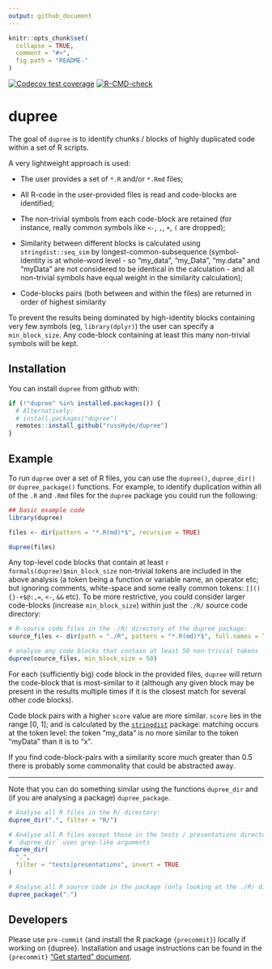 ```yaml
---
output: github_document
---
```


<!-- README.md is generated from README.Rmd. Please edit the latter -->

```r
knitr::opts_chunk$set(
  collapse = TRUE,
  comment = "#>",
  fig.path = "README-"
)
```

<!-- badges: start -->
[![Codecov test coverage](https://codecov.io/gh/russHyde/dupree/branch/main/graph/badge.svg)](https://codecov.io/gh/russHyde/dupree?branch=main)
[![R-CMD-check](https://github.com/russHyde/dupree/workflows/R-CMD-check/badge.svg)](https://github.com/russHyde/dupree/actions)
<!-- badges: end -->

# dupree

The goal of `dupree` is to identify chunks / blocks of highly duplicated code
within a set of R scripts.

A very lightweight approach is used:

- The user provides a set of `*.R` and/or `*.Rmd` files;

- All R-code in the user-provided files is read and code-blocks are identified;

- The non-trivial symbols from each code-block are retained (for instance,
really common symbols like `<-`, `,`, `+`, `(` are dropped);

- Similarity between different blocks is calculated using `stringdist::seq_sim`
by longest-common-subsequence (symbol-identity is at whole-word level - so
"my_data", "my_Data", "my.data" and "myData" are not considered to be identical
in the calculation - and all non-trivial symbols have equal weight in the
similarity calculation);

- Code-blocks pairs (both between and within the files) are returned in order
of highest similarity

To prevent the results being dominated by high-identity blocks containing very
few symbols (eg, `library(dplyr)`) the user can specify a `min_block_size`. Any
code-block containing at least this many non-trivial symbols will be kept.

## Installation

You can install `dupree` from github with:

```r
if (!"dupree" %in% installed.packages()) {
  # Alternatively:
  # install.packages("dupree")
  remotes::install_github("russHyde/dupree")
}
```

## Example

To run `dupree` over a set of R files, you can use the `dupree()`,
`dupree_dir()` or `dupree_package()` functions. For example, to identify
duplication within all of the `.R` and `.Rmd` files for the `dupree` package
you could run the following:

```r
## basic example code
library(dupree)

files <- dir(pattern = "*.R(md)*$", recursive = TRUE)

dupree(files)
```

Any top-level code blocks that contain at least 
`r formals(dupree)$min_block_size` non-trivial tokens are
included in the above analysis (a token being a function or variable name, an
operator etc; but ignoring comments, white-space and some really common tokens:
`[](){}-+$@:,=`, `<-`, `&&` etc). To be more restrictive, you could consider
larger code-blocks (increase `min_block_size`) within just the `./R/` source
code directory:

```r
# R-source code files in the ./R/ directory of the dupree package:
source_files <- dir(path = "./R", pattern = "*.R(md)*$", full.names = TRUE)

# analyse any code blocks that contain at least 50 non-trivial tokens
dupree(source_files, min_block_size = 50)
```

For each (sufficiently big) code block in the provided files, `dupree` will
return the code-block that is most-similar to it (although any given block
may be present in the results multiple times if it is the closest match for
several other code blocks).

Code block pairs with a higher `score` value are more similar. `score` lies in
the range [0, 1]; and is calculated by the
[`stringdist`](https://github.com/markvanderloo/stringdist) package: matching
occurs at the token level: the token "my_data" is no more similar to the token
"myData" than it is to "x".

If you find code-block-pairs with a similarity score much greater than 0.5
there is probably some commonality that could be abstracted away.

----

Note that you can do something similar using the functions `dupree_dir` and
(if you are analysing a package) `dupree_package`.

```r
# Analyse all R files in the R/ directory:
dupree_dir(".", filter = "R/")
```

```r
# Analyse all R files except those in the tests / presentations directories:
# `dupree_dir` uses grep-like arguments
dupree_dir(
  ".",
  filter = "tests|presentations", invert = TRUE
)
```

```r
# Analyse all R source code in the package (only looking at the ./R/ directory)
dupree_package(".")
```

## Developers

Please use `pre-commit` (and install the R package `{precommit}`) locally if working on {dupree}.
Installation and usage instructions can be found in the `{precommit}`
["Get started" document](https://lorenzwalthert.github.io/precommit/articles/precommit.html).
